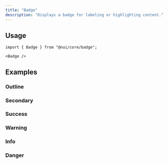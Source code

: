 ```yaml
---
title: "Badge"
description: "Displays a badge for labeling or highlighting content."
---
```


<Preview name="badge-demo" />

## Usage

```tsx title="Imports"
import { Badge } from "@nui/core/badge";
```

```tsx title="Anatomy"
<Badge />
```

## Examples

### Outline

<Preview name="badge-outline" />

### Secondary

<Preview name="badge-secondary" />

### Success

<Preview name="badge-success" />

### Warning

<Preview name="badge-warning" />

### Info

<Preview name="badge-info" />

### Danger

<Preview name="badge-danger" />
